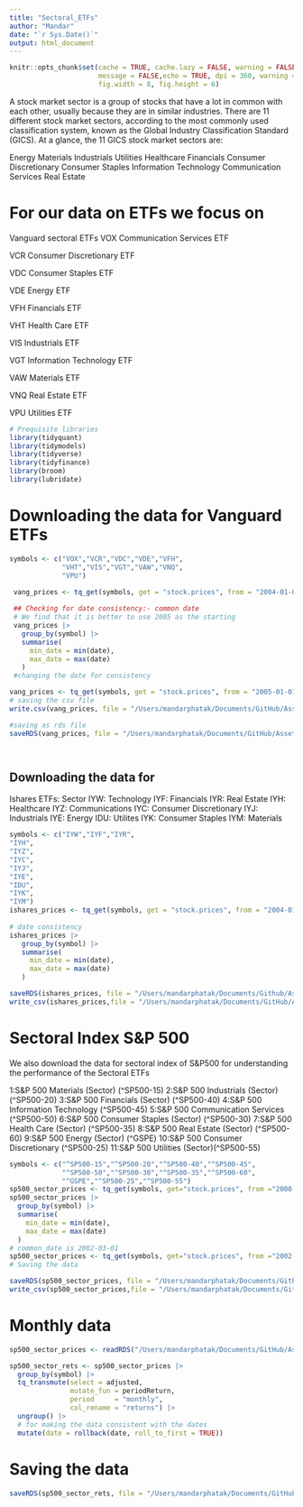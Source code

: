 ```yaml
---
title: "Sectoral_ETFs"
author: "Mandar"
date: "`r Sys.Date()`"
output: html_document
---
```


```r
knitr::opts_chunk$set(cache = TRUE, cache.lazy = FALSE, warning = FALSE,
                      message = FALSE,echo = TRUE, dpi = 360, warning = FALSE,
                      fig.width = 8, fig.height = 6)

```

A stock market sector is a group of stocks that have a lot in common with each other, usually because they are in similar industries. There are 11 different stock market sectors, according to the most commonly used classification system, known as the Global Industry Classification Standard (GICS).
At a glance, the 11 GICS stock market sectors are:

Energy
Materials
Industrials
Utilities
Healthcare
Financials
Consumer Discretionary
Consumer Staples
Information Technology
Communication Services
Real Estate


# For our data on ETFs we focus on
Vanguard sectoral ETFs 
VOX
Communication Services ETF

VCR
Consumer Discretionary ETF

VDC
Consumer Staples ETF

VDE
Energy ETF

VFH
Financials ETF

VHT
Health Care ETF

VIS
Industrials ETF

VGT
Information Technology ETF

VAW
Materials ETF

VNQ
Real Estate ETF

VPU
Utilities ETF



```r
# Prequisite libraries
library(tidyquant)
library(tidymodels)
library(tidyverse)
library(tidyfinance)
library(broom)
library(lubridate)
```

# Downloading the data for Vanguard ETFs
```r
symbols <- c("VOX","VCR","VDC","VDE","VFH",
             "VHT","VIS","VGT","VAW","VNQ",
             "VPU")

 vang_prices <- tq_get(symbols, get = "stock.prices", from = "2004-01-01")
 
 ## Checking for date consistency:- common date 
 # We find that it is better to use 2005 as the starting
 vang_prices |> 
   group_by(symbol) |> 
   summarise(
     min_date = min(date),
     max_date = max(date)
   )
 #changing the date for consistency

vang_prices <- tq_get(symbols, get = "stock.prices", from = "2005-01-01")
# saving the csv file
write.csv(vang_prices, file = "/Users/mandarphatak/Documents/GitHub/Asset_Pricing/00_Data/vang_prices.csv", row.names = FALSE)

#saving as rds file
saveRDS(vang_prices, file = "/Users/mandarphatak/Documents/GitHub/Asset_Pricing/00_Data/vang_prices.rds")




```

## Downloading the data for  
Ishares 
ETFs: Sector
IYW: Technology
IYF: Financials
IYR: Real Estate
IYH: Healthcare
IYZ: Communications
IYC: Consumer Discretionary
IYJ: Industrials
IYE: Energy
IDU: Utilites
IYK: Consumer Staples
IYM: Materials 

```r
symbols <- c("IYW","IYF","IYR",
"IYH",
"IYZ",
"IYC",
"IYJ",
"IYE",
"IDU",
"IYK",
"IYM")
ishares_prices <- tq_get(symbols, get = "stock.prices", from = "2004-01-01")
 
# date consistency
ishares_prices |> 
   group_by(symbol) |> 
   summarise(
     min_date = min(date),
     max_date = max(date)
   )

saveRDS(ishares_prices, file = "/Users/mandarphatak/Documents/Github/Asset_Pricing/00_Data/ishares_prices.rds")
write_csv(ishares_prices,file = "/Users/mandarphatak/Documents/GitHub/Asset_Pricing/00_Data/ishares.csv")
```
# Sectoral Index S&P 500

We also download the data for sectoral index of S&P500 for understanding the performance of the Sectoral ETFs 

1:S&P 500 Materials (Sector) (^SP500-15)
2:S&P 500 Industrials (Sector) (^SP500-20)
3:S&P 500 Financials (Sector) (^SP500-40)
4:S&P 500 Information Technology (^SP500-45)
5:S&P 500 Communication Services (^SP500-50)
6:S&P 500 Consumer Staples (Sector) (^SP500-30)
7:S&P 500 Health Care (Sector) (^SP500-35)
8:S&P 500 Real Estate (Sector) (^SP500-60)
9:S&P 500 Energy (Sector) (^GSPE)
10:S&P 500 Consumer Discretionary (^SP500-25)
11:S&P 500 Utilities (Sector)(^SP500-55)

```r
symbols <- c("^SP500-15","^SP500-20","^SP500-40","^SP500-45",
             "^SP500-50","^SP500-30","^SP500-35","^SP500-60",
             "^GSPE","^SP500-25","^SP500-55")
sp500_sector_prices <- tq_get(symbols, get="stock.prices", from ="2000-01-01")
sp500_sector_prices |> 
  group_by(symbol) |> 
  summarise(
    min_date = min(date),
    max_date = max(date)
  )
# common_date is 2002-03-01
sp500_sector_prices <- tq_get(symbols, get="stock.prices", from ="2002-03-01")
# Saving the data

saveRDS(sp500_sector_prices, file = "/Users/mandarphatak/Documents/Github/Asset_Pricing/00_Data/sp500_sectors.rds")
write_csv(sp500_sector_prices,file = "/Users/mandarphatak/Documents/GitHub/Asset_Pricing/00_Data/sp500_sectors.csv")
```
# Monthly data 
```r
sp500_sector_prices <- readRDS("/Users/mandarphatak/Documents/GitHub/Asset_Pricing/00_Data/sp500_sectors.rds")

sp500_sector_rets <- sp500_sector_prices |> 
  group_by(symbol) |> 
  tq_transmute(select = adjusted,
               mutate_fun = periodReturn,
               period     = "monthly",
               col_rename = "returns") |> 
  ungroup() |> 
  # for making the data consistent with the dates
  mutate(date = rollback(date, roll_to_first = TRUE))
```

# Saving the data
```r
saveRDS(sp500_sector_rets, file = "/Users/mandarphatak/Documents/GitHub/Asset_Pricing/00_Data/sp500_sector_rets.rds")
```









